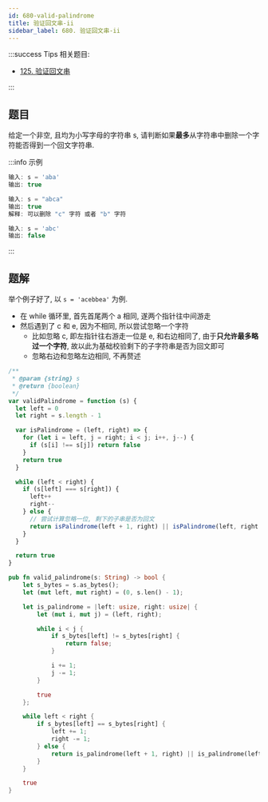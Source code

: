 ```yaml
---
id: 680-valid-palindrome
title: 验证回文串-ii
sidebar_label: 680. 验证回文串-ii
---
```


:::success Tips
相关题目:

- [125. 验证回文串](/leetcode/easy/125-is-palindrome)

:::

## 题目

给定一个非空, 且均为小写字母的字符串 s, 请判断如果**最多**从字符串中删除一个字符能否得到一个回文字符串.

:::info 示例

```ts
输入: s = 'aba'
输出: true
```

```ts
输入: s = "abca"
输出: true
解释: 可以删除 "c" 字符 或者 "b" 字符
```

```ts
输入: s = 'abc'
输出: false
```

:::

## 题解


<Tabs>
  <TabItem value="JavaScript" label="JavaScript" default>

举个例子好了, 以 `s = 'acebbea'` 为例.

- 在 while 循环里, 首先首尾两个 a 相同, 遂两个指针往中间游走
- 然后遇到了 c 和 e, 因为不相同, 所以尝试忽略一个字符
  - 比如忽略 c, 即左指针往右游走一位是 e, 和右边相同了, 由于**只允许最多略过一个字符**, 故以此为基础校验剩下的子字符串是否为回文即可
  - 忽略右边和忽略左边相同, 不再赘述

```ts
/**
 * @param {string} s
 * @return {boolean}
 */
var validPalindrome = function (s) {
  let left = 0
  let right = s.length - 1

  var isPalindrome = (left, right) => {
    for (let i = left, j = right; i < j; i++, j--) {
      if (s[i] !== s[j]) return false
    }
    return true
  }

  while (left < right) {
    if (s[left] === s[right]) {
      left++
      right--
    } else {
      // 尝试计算忽略一位, 剩下的子串是否为回文
      return isPalindrome(left + 1, right) || isPalindrome(left, right - 1)
    }
  }

  return true
}
```

</TabItem>
<TabItem value="Rust" label="Rust">

```rust
pub fn valid_palindrome(s: String) -> bool {
    let s_bytes = s.as_bytes();
    let (mut left, mut right) = (0, s.len() - 1);

    let is_palindrome = |left: usize, right: usize| {
        let (mut i, mut j) = (left, right);

        while i < j {
            if s_bytes[left] != s_bytes[right] {
                return false;
            }

            i += 1;
            j -= 1;
        }

        true
    };

    while left < right {
        if s_bytes[left] == s_bytes[right] {
            left += 1;
            right -= 1;
        } else {
            return is_palindrome(left + 1, right) || is_palindrome(left, right - 1);
        }
    }

    true
}
```

</TabItem>
</Tabs>
